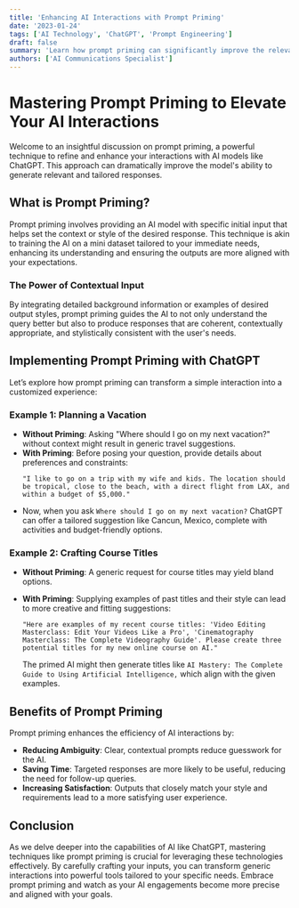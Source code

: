 ```yaml
---
title: 'Enhancing AI Interactions with Prompt Priming'
date: '2023-01-24'
tags: ['AI Technology', 'ChatGPT', 'Prompt Engineering']
draft: false
summary: 'Learn how prompt priming can significantly improve the relevance and accuracy of responses from AI models like ChatGPT by providing targeted initial input.'
authors: ['AI Communications Specialist']
---
```


# Mastering Prompt Priming to Elevate Your AI Interactions

Welcome to an insightful discussion on prompt priming, a powerful technique to refine and enhance your interactions with AI models like ChatGPT. This approach can dramatically improve the model's ability to generate relevant and tailored responses.

## What is Prompt Priming?

Prompt priming involves providing an AI model with specific initial input that helps set the context or style of the desired response. This technique is akin to training the AI on a mini dataset tailored to your immediate needs, enhancing its understanding and ensuring the outputs are more aligned with your expectations.

### The Power of Contextual Input

By integrating detailed background information or examples of desired output styles, prompt priming guides the AI to not only understand the query better but also to produce responses that are coherent, contextually appropriate, and stylistically consistent with the user's needs.

## Implementing Prompt Priming with ChatGPT

Let’s explore how prompt priming can transform a simple interaction into a customized experience:

### Example 1: Planning a Vacation

- **Without Priming**: Asking "Where should I go on my next vacation?" without context might result in generic travel suggestions.
- **With Priming**: Before posing your question, provide details about preferences and constraints:
  ```plaintext
  "I like to go on a trip with my wife and kids. The location should be tropical, close to the beach, with a direct flight from LAX, and within a budget of $5,000."
  ```
- Now, when you ask `Where should I go on my next vacation?` ChatGPT can offer a tailored suggestion like Cancun, Mexico, complete with activities and budget-friendly options.

### Example 2: Crafting Course Titles

- **Without Priming**: A generic request for course titles may yield bland options.
- **With Priming**: Supplying examples of past titles and their style can lead to more creative and fitting suggestions:

  ```plaintext
  "Here are examples of my recent course titles: 'Video Editing Masterclass: Edit Your Videos Like a Pro', 'Cinematography Masterclass: The Complete Videography Guide'. Please create three potential titles for my new online course on AI."
  ```

  The primed AI might then generate titles like `AI Mastery: The Complete Guide to Using Artificial Intelligence,` which align with the given examples.

## Benefits of Prompt Priming

Prompt priming enhances the efficiency of AI interactions by:

- **Reducing Ambiguity**: Clear, contextual prompts reduce guesswork for the AI.
- **Saving Time**: Targeted responses are more likely to be useful, reducing the need for follow-up queries.
- **Increasing Satisfaction**: Outputs that closely match your style and requirements lead to a more satisfying user experience.

## Conclusion

As we delve deeper into the capabilities of AI like ChatGPT, mastering techniques like prompt priming is crucial for leveraging these technologies effectively. By carefully crafting your inputs, you can transform generic interactions into powerful tools tailored to your specific needs. Embrace prompt priming and watch as your AI engagements become more precise and aligned with your goals.
